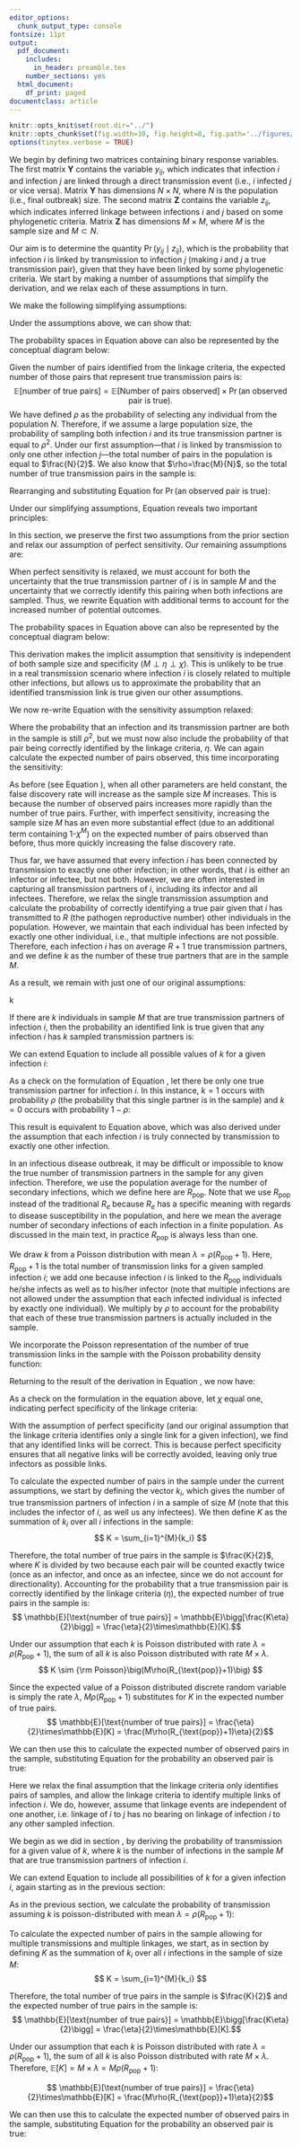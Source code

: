 ```yaml
---
editor_options:
  chunk_output_type: console
fontsize: 11pt
output:
  pdf_document:
    includes:
      in_header: preamble.tex
    number_sections: yes
  html_document:
    df_print: paged
documentclass: article
---
```


```r
knitr::opts_knit$set(root.dir="../")
knitr::opts_chunk$set(fig.width=10, fig.height=8, fig.path='../figures/fig_data', warning=FALSE, message=FALSE,cache=FALSE)
options(tinytex.verbose = TRUE)
```

\pagestyle{fancy}
\fancyhead{}
\renewcommand{\headrulewidth}{0pt}
\fancyfoot{}
\fancyfoot[R]{\thepage}

\begin{Large}
\textbf{Text S1}\vspace{4px}
\newline
Deriving probability of transmission given linkage
\vspace{10px}
\end{Large}

We begin by defining two matrices containing binary response variables. The first matrix $\mathbf Y$ contains the variable $y_{ij}$, which indicates that infection $i$ and infection $j$ are linked through a direct transmission event (i.e., $i$ infected $j$ or vice versa). Matrix $\mathbf{Y}$ has dimensions $N \times N$, where $N$ is the population (i.e., final outbreak) size. The second matrix $\mathbf{Z}$ contains the variable $z_{ij}$, which indicates inferred linkage between infections $i$ and $j$ based on some phylogenetic criteria. Matrix $\mathbf{Z}$ has dimensions $M \times M$, where $M$ is the sample size and $M \subset N$.

Our aim is to determine the quantity $\Pr (y_{ij} \mid z_{ij})$, which is the probability that infection $i$ is linked by transmission to infection $j$ (making $i$ and $j$ a true transmission pair), given that they have been linked by some phylogenetic criteria. We start by making a number of assumptions that simplify the derivation, and we relax each of these assumptions in turn.

\appendix

<!-- APPENDIX A: SINGLE LINK and SINGLE TRUE TRANSMISSION -->

\section{Single link, single true transmission, and perfect sensitivity}
\label{section:simple}

\subsection{Assumptions}

We make the following simplifying assumptions:
\begin{itemize}
    \item[1.] Each infection $i$ is linked by transmission to only one other infection $j$ in the population (N).
    \item[2.] Each infection $i$ is linked by the linkage criteria to only one other infection $j$ in the sampled population (M).
    \item[3.] The sensitivity of the linkage criteria is equal to 1 when both the infector and infectee have been sampled. If infection $i$ is truly linked by transmission to infection $j$ and both infections are found in sample $M$, then $y_{ij} = 1$ by definition. Under this assumption of perfect sensitivity, $z_{ij} = 1$ as well.
\end{itemize}

\subsection{Derivation of the probability of transmission given linkage}

Under the assumptions above, we can show that:

\begin{align*} \label{eq:simple_pr}
    \Pr(\y \mid \z) &= \frac{\Pr(\y, \z)}{\Pr(\z)} = \frac{\Pr(\y, \z)}{\Pr(\y, \z) + \Pr(\neg\y, \z)}\\[10pt]
    \intertext{However, we must also account for the uncertainty of sampling the true transmission partner of $i$ (the infection directly linked to $i$ by transmission, i.e., either its infector or infectee). We define define $S_i$ as the probability that the true transmission partner of $i$ has been sampled from the population $N$ and apply the law of total probability accordingly:}
    &= \frac{
    \cancelto{1}{\Pr(\y, \z\mid S_i)}\Pr(S_i) + \cancelto{0}{\Pr(\y, \z\mid \neg S_i)}\Pr(\neg S_i)
    }{
    \begin{bmatrix}
    \cancelto{1}{\Pr(\y, \z\mid S_i)}\Pr(S_i) + \cancelto{0}{\Pr(\y, \z\mid \neg S_i)}\Pr(\neg S_i) \  + \\
    \cancelto{0}{\Pr(\neg\y, \z\mid S_i)}\Pr(S_i) + \Pr(\neg\y, \z\mid \neg S_i)\Pr(\neg S_i)
    \end{bmatrix}
    }\\[10pt]
    &= \frac{\Pr(S_i)}{\Pr(S_i) + \Pr(\neg\y, \z\mid \neg S_i)\Pr(\neg S_i)}\\[10pt]
    \intertext{We know that $\Pr(S_i)$ is equal to the sampling fraction \big($\frac{M}{N}$\big),
    which we define as $\rho$:}
    &= \frac{\rho}{\rho + \Pr(\neg\y, \z\mid \neg S_i)(1-\rho)}\\[10pt]
    \intertext{The term $\Pr(\neg\y, \z\mid \neg S_i)$ is the probability that $i$ is linked to $j$ 
    when infection $i$ is not the true transmission partner of $j$, given that the true partner of $i$ is not in the sample $M$. Given our assumption that each infection is linked to exactly one other infection by the phylogenetic criteria, the probability of this (incorrect) link between infections $i$ and $j$ is equal the probability that the remaining $M-1$ other possible (incorrect) links do not occur, which can be written as $(1-\chi^{M-1})$, where $\chi$ is the specificity of the linkage criteria:}
    &= \frac{\rho}{\rho + (1-\chi^{M-1})(1-\rho)}\\[10pt]
    \intertext{\textbf{Therefore, the probability of transmission given linkage assuming perfect sensitivity, 
    single transmission, and single linkage is:}}
    \Pr(\y \mid \z) &= \frac{\rho}{\rho + (1-\chi^{M-1})(1-\rho)}
    \stepcounter{equation}\tag{\theequation}\\[10pt]
\end{align*}

The probability spaces in Equation \ref{eq:simple_pr} above can also be represented by the conceptual diagram below:

\begin{center}
\includegraphics[width=\textwidth]{../figures/TextS1_Fig1.png}
\end{center}

\subsection{Calculating the expected number of pairs in the sample}
Given the number of pairs identified from the linkage criteria, the expected number of those pairs that represent true transmission pairs is:
$$
\mathbb{E}[\text{number of true pairs}] = 
\mathbb{E}[\text{Number of pairs observed}] \times \Pr(\text{an observed pair is true}).
$$
We have defined $\rho$ as the probability of selecting any individual from the population $N$. Therefore, if we assume a large population size, the probability of sampling both infection $i$ and its true transmission partner is equal to $\rho^2$. Under our first assumption---that $i$ is linked by transmission to only one other infection $j$---the total number of pairs in the population is equal to $\frac{N}{2}$. We also know that $\rho=\frac{M}{N}$, so the total number of true transmission pairs in the sample is:

\begin{equation}
    \mathbb{E}[\text{number of true pairs}] = \rho ^2 \times \frac{N}{2} = \rho ^2 \times \frac{1}{2}\frac{M}{\rho} = \frac{M}{2}\rho
    \label{eq:simple_truepairs}
\end{equation}

Rearranging and substituting Equation \ref{eq:simple_pr} for $\Pr(\text{an observed pair is true})$:

\begin{align*}\label{eq:simple_obspairs}
    \mathbb{E}[\text{number of pairs observed}] 
    &= \frac{\mathbb{E}[\text{number of true pairs}]}{\Pr(\text{an observed pair is true})}\\[10pt]
    &= \frac{\frac{M}{2} \rho}{\rho/\big[\rho + (1-\chi^{M-1})(1-\rho)\big]}\\[10pt]
    &= \frac{M}{2} \big[\rho + (1-\chi^{M-1})(1-\rho)\big]
    \intertext{\textbf{Therefore, the expected number of pairs observed assuming perfect sensitivity, 
    single linkage, and single transmission is:}}
    \mathbb{E}[\text{number of pairs observed}] 
    &= \frac{M}{2} \big[\rho + (1-\chi^{M-1})(1-\rho)\big]
    \stepcounter{equation}\tag{\theequation}\\
\end{align*}

Under our simplifying assumptions, Equation \ref{eq:simple_obspairs} reveals two important principles:

\begin{itemize}
\item[1.] The quantity $\mathbb{E}[\text{number of pairs observed}]$ increases more rapidly than $\mathbb{E}[\text{number of true pairs}]$ as $M$ increases. Therefore, the false discovery rate increases as $M$ increases, all else being equal.
\item[2.] Both $\mathbb{E}[\text{number of pairs observed}]$ and $\Pr (y_{ij} \mid z_{ij})$ are highly dependent on the value of $\chi$, the specificity of the linkage criteria.
\end{itemize}

\newpage

<!-- APPENDIX B: RELAXING PERFECT SENSITIVITY -->

\section{Single link and single true transmission}

\subsection{Assumptions}

In this section, we preserve the first two assumptions from the prior section and relax our assumption of perfect sensitivity. Our remaining assumptions are:

\begin{itemize}
    \item[1.] Each infection $i$ is linked by transmission to only one other infection $j$ in the population (N).
    \item[2.] Each infection $i$ is linked by the linkage criteria to only one other infection $j$ in the sampled population (M).
\end{itemize}

\subsection{Derivation of the probability of transmission given linkage}

When perfect sensitivity is relaxed, we must account for both the uncertainty that the true transmission partner of $i$ is in sample $M$ and the uncertainty that we correctly identify this pairing when both infections are sampled. Thus, we rewrite Equation \ref{eq:simple_pr} with additional terms to account for the increased number of potential outcomes.

\begin{align*} \label{eq:singletrans_singlelink_pr}
    \Pr(\y \mid \z) &= \frac{\Pr(\y, \z)}{\Pr(\z)} = \frac{\Pr(\y, \z)}{\Pr(\y, \z) + \Pr(\neg\y, \z)}\\[10pt]
    &= \frac{
    \Pr(\y, \z\mid S_i)\Pr(S_i) + \cancelto{0}{\Pr(\y, \z\mid \neg S_i)}\Pr(\neg S_i)
    }{
    \begin{bmatrix}
    \Pr(\y, \z\mid S_i)\Pr(S_i) + \cancelto{0}{\Pr(\y, \z\mid \neg S_i)}\Pr(\neg S_i) \  + \\
    \Pr(\neg\y, \z\mid S_i)\Pr(S_i) + \Pr(\neg\y, \z\mid \neg S_i)\Pr(\neg S_i)
    \end{bmatrix}
    }\\[10pt]
    &= \frac{
    \Pr(\y, \z\mid S_i)\Pr(S_i)
    }{
    \Pr(\y, \z\mid S_i)\Pr(S_i) + \Pr(\neg\y, \z\mid S_i)\Pr(S_i) + \Pr(\neg\y, \z\mid \neg S_i)\Pr(\neg S_i)
    }\\[10pt]
    \intertext{The specificity of the linkage criteria (defined here as $\eta$) is the probability 
    that a link is correctly identified between infection $i$ and its true transmission partner when both are
    in the sample, or $\Pr(\y, \z\mid S_i)$. Substituting this and the previously-defined $\Pr(S_i)=\rho$, we 
    get:}
    &= \frac{
    \eta\rho
    }{
    \eta\rho + \Pr(\neg\y, \z\mid S_i)\rho + \Pr(\neg\y, \z\mid \neg S_i)(1-\rho).
    }\\[10pt]
    \intertext{We know that $\Pr(\neg\y, \z\mid S_i)$ is the probability that the true partner of infection $i$ is in the sample $M$, but that $i$ is incorrectly linked to $j$, an infection that is not its true transmission partner. This is expressed as the probability of $i$ not being linked to its true (sampled) transmission partner ($1-\eta$) or any of the $M-2$ other sampled infections ($1-\chi^{M-2}$). In this derivation, we again assume that each infection is linked to exactly one other, so avoiding linkage with all other sampled infections implies that $i$ is linked to the remaining infection $j$ (in this case, not its true transmission partner). If the true partner of $i$ is not in the sample \big($\Pr(\neg\y, \z\mid \neg S_i)$\big), the probability of linking $i$ to one other sampled infection that is not its true partner is simply $1-\chi^{M-1}$, as previously defined.}
    \intertext{\textbf{Therefore, the probability of transmission given linkage 
    assuming single transmission and single linkage is:}}
    \Pr(\y \mid \z) &= \frac{
    \eta\rho
    }{
    \eta\rho + (1-\chi^{M-2})(1-\eta)\rho + (1-\chi^{M-1})(1-\rho)
    }
    \stepcounter{equation}\tag{\theequation}\\[10pt]
\end{align*}
The probability spaces in Equation \ref{eq:singletrans_singlelink_pr} above can also be represented by the conceptual diagram below:

\begin{center}
\includegraphics[width=\textwidth]{../figures/TextS1_Fig2.png}
\end{center}

This derivation makes the implicit assumption that sensitivity is independent of both sample size and specificity ($M \perp \eta \perp \chi$). This is unlikely to be true in a real transmission scenario where infection $i$ is closely related to multiple other infections, but allows us to approximate the probability that an identified transmission link is true given our other assumptions.

\subsection{Calculating the expected number of pairs in the sample}
We now re-write Equation \ref{eq:simple_truepairs} with the sensitivity assumption relaxed:

\begin{equation}
    \mathbb{E}[\text{number of true pairs}] = \eta\rho ^2 \times \frac{N}{2} 
    = \eta\rho ^2 \times \frac{1}{2}\frac{M}{\rho} = \frac{M}{2}\eta\rho
\end{equation}

Where the probability that an infection and its transmission partner are both in the sample is still $\rho^2$, but we must now also include the probability of that pair being correctly identified by the linkage criteria, $\eta$. We can again calculate the expected number of pairs observed, this time incorporating the sensitivity:

\begin{align*}\label{eq:singletrans_singlelink_obspairs}
    \mathbb{E}[\text{number of pairs observed}] 
    &= \frac{\mathbb{E}[\text{number of true pairs}]}{\Pr(\text{an observed pair is true})}\\[10pt]
    &= \frac{\frac{M}{2} \eta\rho}{\eta\rho/\big[\eta\rho +
    \rho(1-\eta)(1-\chi^{M-2}) + (1-\rho)(1-\chi ^{M-1})\big]}\\[10pt]
    &= \frac{M}{2} \big[\eta\rho + \rho(1-\eta)(1-\chi^{M-2}) + (1-\rho)(1-\chi ^{M-1})\big]\\[15pt]
    \intertext{\textbf{Therefore, the expected number of pairs observed, 
    assuming single linkage and single transmission is:}}
    \mathbb{E}[\text{number of pairs observed}] 
    &= \frac{M}{2} \big[\eta\rho + \rho(1-\eta)(1-\chi^{M-2}) + (1-\rho)(1-\chi ^{M-1})\big]
    \stepcounter{equation}\tag{\theequation}
\end{align*}

As before (see Equation \ref{eq:simple_obspairs}), when all other parameters are held constant, the false discovery rate will increase as the sample size $M$ increases. This is because the number of observed pairs increases more rapidly than the number of true pairs. Further, with imperfect sensitivity, increasing the sample size $M$ has an even more substantial effect (due to an additional term containing 1-$\chi^M$) on the expected number of pairs observed than before, thus more quickly increasing the false discovery rate.

\newpage

<!-- APPENDIX C: RELAXING SINGLE TRANSMISSION -->

\section{Single link and multiple true transmissions}

\subsection{Assumptions}

Thus far, we have assumed that every infection $i$ has been connected by transmission to exactly one other infection; in other words, that $i$ is either an infector or infectee, but not both. However, we are often interested in capturing all transmission partners of $i$, including its infector and all infectees. Therefore, we relax the single transmission assumption and calculate the probability of correctly identifying a true pair given that $i$ has transmitted to $R$ (the pathogen reproductive number) other individuals in the population. However, we maintain that each individual has been infected by exactly one other individual, i.e., that multiple infections are not possible. Therefore, each infection $i$ has on average $R+1$ true transmission partners, and we define $k$ as the number of these true partners that are in the sample $M$.

As a result, we remain with just one of our original assumptions:

\begin{itemize}
    \item[1.] Each infection $i$ is linked by the linkage criteria to only one other infection $j$ 
    in the sampled population (M).
\end{itemize}

\subsection{Derivation of the probability of transmission given linkage}
\label{subsec:singlelink}

\textit{Derivation for a given value of} k

If there are $k$ individuals in sample $M$ that are true transmission partners of infection $i$, then the probability an identified link is true given that any infection $i$ has $k$ sampled transmission partners is:

\begin{align*} \label{eq:singlelink_pr_k}
    \Pr(\y \mid \z, k) &= \frac{\Pr(\y, \z, k)}{\Pr(\z, k)}\\[10pt]
    &= \frac{\Pr(\y, \z, k)}{\Pr(\y, \z, k) + \Pr(\neg\y, \z, k)}\\[10pt]
    &= \frac{\Pr(\y, \z \mid k)\Pr(k)}{\Pr(\y, \z \mid k)\Pr(k) + \Pr(\neg\y, \z \mid k)\Pr(k)}\\[10pt]
    &= \frac{\Pr(\y, \z \mid k)}{\Pr(\y, \z \mid k) + \Pr(\neg\y, \z \mid k)}\\[10pt]
    \intertext{We can show that the probability that infection $i$ is not linked (by the linkage citeria) to 
    any of its $k$ true partners is $(1-\eta)^k$, so the probability that infection $i$ is linked to at least
    one of its $k$ true partners in the sample is $1-(1-\eta)^k$. Because we still assume that the linkage
    criteria will identify exactly one link for each infection $i$, this is equivalent to the 
    probability $\Pr(\y, \z \mid k)$:}
    &= \frac{[1-(1-\eta)^k]}{[1-(1-\eta)^k]+\Pr(\neg\y, \z \mid k)}\\[10pt]
    \intertext{Similarly, the probability that infection $i$ is incorrectly linked to another infection
    is the probability it is not linked to any of its true partners ($(1-\eta)^k$) times the
    probability of not linking to any of the other sampled infections ($1-\chi^{M-1-k}$).}
    \intertext{\textbf{Therefore, the probability of transmission given linkage, assuming $k$ sampled partners 
    and single linkage is:}}
    \Pr(\y \mid \z,k) &= \frac{[1-(1-\eta)^k]}{[1-(1-\eta)^k]+(1-\eta)^k(1-\chi^{M-1-k})}
    \stepcounter{equation}\tag{\theequation}\\[10pt]
\end{align*}

\textit{Derivation for all possible values of $k$}

We can extend Equation \ref{eq:singlelink_pr_k} to include all possible values of $k$ for a given infection $i$:

\begin{equation} 
    \begin{aligned}\label{eq:singlelink_pr_sum}
    \Pr(y_{ij} \mid z_{ij}) &= \sum_{k=0}^{\infty} \Pr(y_{ij} \mid z_{ij}, k)\Pr(k \mid z_{ij})\\[10pt]
    &= \sum_{k=0}^{\infty} \Pr(y_{ij} \mid z_{ij},k)\frac{\Pr(z_{ij} \mid k)\Pr(k)}{\Pr(z_{ij})}\\[10pt]
    &= \frac{1}{\Pr(z_{ij})}\sum_{k=0}^{\infty} \Pr(y_{ij} \mid z_{ij},k)\Pr(z_{ij} \mid k)\Pr(k)\\[10pt]
    &= \frac{1}{\Pr(z_{ij})}\sum_{k=0}^{\infty} \Pr(y_{ij}, z_{ij} \mid k)\Pr(k)\\[10pt]
    &= \frac{1}{\sum_{k=0}^{\infty}\Pr(z_{ij} \mid k)\Pr(k)}\sum_{k=0}^{\infty} 
    \Pr(y_{ij}, z_{ij} \mid k)\Pr(k)\\[10pt]
    &= \frac{1}{\sum_{k=0}^{\infty}[\Pr(y_{ij}, z_{ij} \mid k) + 
    \Pr(\neg y_{ij}, z_{ij} \mid k)]\Pr(k)}\sum_{k=0}^{\infty} \Pr(y_{ij}, z_{ij} \mid k)\Pr(k)\\[10pt]
    &= \frac{\sum_{k=0}^{\infty} \Pr(k)\Pr(y_{ij}, z_{ij} \mid k)}
    {\sum_{k=0}^{\infty}\Pr(k)[\Pr(y_{ij}, z_{ij} \mid k) + \Pr(\neg y_{ij}, z_{ij} \mid k)]}\\[10pt]
    &= \frac{\sum_{k=0}^{\infty} \Pr(k)(1-(1-\eta)^k)}{\sum_{k=0}^{\infty}\Pr(k)[(1-(1-\eta)^k) +
    (1-\eta)^k(1-\chi^{M-1-k})]}\\
    \end{aligned}
\end{equation}

As a check on the formulation of Equation \ref{eq:singlelink_pr_sum}, let there be only one true transmission partner for infection $i$. In this instance, $k=1$ occurs with probability $\rho$ (the probability that this single partner is in the sample) and $k=0$ occurs with probability $1-\rho$:

\begin{equation}
    \begin{aligned}
    \Pr(y_{ij} \mid z_{ij}) &=
    \frac{
    \sum_{k=0}^{1} \Pr(k)(1-(1-\eta)^k)
    }{
    \sum_{k=0}^{1}\Pr(k)[(1-(1-\eta)^k) + (1-\eta)^k(1-\chi^{M-1-k})]
    }\\[10pt]
    &= \frac{
    [(1-\rho)\cancelto{0}{(1-(1-\eta)^0)}+\rho(1-(1-\eta)^1]
    }{
    \begin{bmatrix}
    (1-\rho)[\cancelto{0}{(1-(1-\eta)^0)} + \cancelto{1}{(1-\eta)^0}(1-\chi^{M-1-0})] \ + \\
    \rho[(1-(1-\eta)^1) + (1-\eta)^1(1-\chi^{M-1-1})]
    \end{bmatrix}
    }\\[10pt]
    &= \frac{\eta\rho}{
    (1-\rho)(1-\chi^{M-1}) +
    \eta\rho + \rho(1-\eta)(1-\chi^{M-2})
    }\\
    \end{aligned}
\end{equation}

This result is equivalent to Equation \ref{eq:singletrans_singlelink_pr} above, which was also derived under the assumption that each infection $i$ is truly connected by transmission to exactly one other infection.

\textbf{Therefore, we can conclude that the probability of transmission given linkage, 
assuming single linkage and for all possible values of $k$ transmission links in the sample, is:}

\begin{equation}
 \Pr(y_{ij} \mid z_{ij}) = \frac{\sum_{k=0}^{\infty} \Pr(k)(1-(1-\eta)^k)}
 {\sum_{k=0}^{\infty}\Pr(k)[(1-(1-\eta)^k) + (1-\eta)^k(1-\chi^{M-1-k})]}
\end{equation}

\textit{Derivation if $k$ is poisson-distributed}

In an infectious disease outbreak, it may be difficult or impossible to know the true number of transmission partners in the sample for any given infection. Therefore, we use the population average for the number of secondary infections, which we define here are $R_{\text{pop}}$. Note that we use $R_{\text{pop}}$ instead of the traditional $R_e$ because $R_e$ has a specific meaning with regards to disease susceptibility in the population, and here we mean the average number of secondary infections of each infection in a finite population. As discussed in the main text, in practice $R_{\text{pop}}$ is always less than one.

We draw $k$ from a Poisson distribution with mean $\lambda = \rho(R_{\text{pop}} + 1)$. Here, $R_{\text{pop}}+1$ is the total number of transmission links for a given sampled infection $i$; we add one because infection $i$ is linked to the $R_{\text{pop}}$ individuals he/she infects as well as to his/her infector (note that multiple infections are not allowed under the assumption that each infected individual is infected by exactly one individual). We multiply by $\rho$ to account for the probability that each of these true transmission partners is actually included in the sample.

We incorporate the Poisson representation of the number of true transmission links in the sample with the Poisson probability density function:

\begin{equation}
\Pr(k \mid \lambda) = \lambda^k e^{-\lambda} \frac{1}{k!}.
\end{equation}

Returning to the result of the derivation in Equation \ref{eq:singlelink_pr_sum}, we now have:
\begin{align*}
    &\Pr(y_{ij} \mid z_{ij}) =\\[10pt]
    &= 
    \frac{\sum_{k=0}^{\infty} \Pr(k \mid \lambda)(1-(1-\eta)^k)
    }{
    \sum_{k=0}^{\infty}\Pr(k \mid \lambda)[(1-(1-\eta)^k) + (1-\eta)^k(1-\chi^{M-1-k})]
    }\\[10pt]
    &=
    \frac{
    \sum_{k=0}^{\infty} \lambda^k e^{-\lambda} \frac{1}{k!} (1-(1-\eta)^k)
    }{
    \sum_{k=0}^{\infty} \lambda^k e^{-\lambda} \frac{1}{k!}[(1-(1-\eta)^k) + (1-\eta)^k(1-\chi^{M-1-k})]
    }\\[10pt]
    &=
    \frac{
    \sum_{k=0}^{\infty} \Big[ \lambda^k e^{-\lambda} \frac{1}{k!} \Big] - 
    \sum_{k=0}^{\infty} \Big[\lambda^k e^{-\lambda} \frac{1}{k!} (1-\eta)^k \Big]
    }{
    \sum_{k=0}^{\infty} \Big[ \lambda^k e^{-\lambda} \frac{1}{k!} \Big] - 
    \sum_{k=0}^{\infty} \Big[\lambda^k e^{-\lambda} \frac{1}{k!} (1-\eta)^k \Big] + 
    \sum_{k=0}^{\infty} \Big[\lambda^k e^{-\lambda} \frac{1}{k!} (1-\eta)^k (1-\chi^{M-1-k}) \Big]
    }\\
    \intertext{we know that $\Big[ \lambda^k e^{-\lambda} \frac{1}{k!} \Big]$ is the 
    probability density function of a Poisson distribution with mean $\lambda$, 
    therefore the sum of this expression over all values of $k$ is, by definition, equal to one.}
    &=
    \frac{
    1 - \sum_{k=0}^{\infty} \Big[\lambda^k e^{-\lambda} \frac{1}{k!} (1-\eta)^k \Big]
    }{
    1 - \sum_{k=0}^{\infty} \Big[\lambda^k e^{-\lambda} \frac{1}{k!} (1-\eta)^k \Big] + 
    \sum_{k=0}^{\infty} \Big[\lambda^k e^{-\lambda} \frac{1}{k!} (1-\eta)^k (1-\chi^{M-1-k}) \Big]
    }\\[10pt]
    &=
    \frac{
    1 - \sum_{k=0}^{\infty} \Big[\lambda^k e^{-\lambda} \frac{1}{k!} (1-\eta)^k \Big]
    }{
    1 - \sum_{k=0}^{\infty} \Big[\lambda^k e^{-\lambda} \frac{1}{k!} (1-\eta)^k \Big] + 
    \sum_{k=0}^{\infty} \Big[\lambda^k e^{-\lambda} \frac{1}{k!} (1-\eta)^k \Big] - 
    \sum_{k=0}^{\infty} \Big[\lambda^k e^{-\lambda} \frac{1}{k!} (1-\eta)^k (\chi^{M-1-k}) \Big]
    }\\[10pt]
    &=
    \frac{
    1 - \sum_{k=0}^{\infty} \Big[\lambda^k e^{-\lambda} \frac{1}{k!} (1-\eta)^k \Big]
    }{
    1 - \sum_{k=0}^{\infty} \Big[\lambda^k e^{-\lambda} \frac{1}{k!} (1-\eta)^k (\chi^{M-1-k}) \Big]
    }\\[10pt]
    \intertext{we now move terms not dependent on $k$ out of the summation:}
    &=
    \frac{
    1 - e^{-\lambda} \sum_{k=0}^{\infty} \Big[\lambda^k \frac{1}{k!} (1-\eta)^k \Big]
    }{
    1 - e^{-\lambda}\chi^{M-1}\sum_{k=0}^{\infty} \Big[\lambda^k \frac{1}{k!} (1-\eta)^k \chi^{-k} \Big]
    }\\[10pt]
    \intertext{and combine terms raised to exponent $k$:}
    &=
    \frac{
    1 - e^{-\lambda}\sum_{k=0}^{\infty} \Big[(\lambda(1-\eta))^k  \frac{1}{k!} \Big]
    }{
    1 - e^{-\lambda}\chi^{M-1}\sum_{k=0}^{\infty} \Big[\Big(\frac{\lambda (1-\eta)}{\chi}\Big)^k \frac{1}{k!} \Big]
    }\\[10pt]
    \intertext{We now multiply the summation in the numerator by one, using terms such that
    we arrive at a new specification of the Poisson probability density function,
    this time with the rate parameter redefined as $\lambda(1-\eta)$:}
    &=
    \frac{
    1 - e^{-\lambda}\sum_{k=0}^{\infty} \Big[(\lambda(1-\eta))^k \frac{1}{k!} 
    \Big(\frac{e^{-\lambda(1-\eta)}}{e^{-\lambda(1-\eta)}}\Big) \Big]
    }{
    1 - e^{-\lambda}\chi^{M-1}\sum_{k=0}^{\infty} \Big[\Big(\frac{\lambda (1-\eta)}{\chi}\Big)^k \frac{1}{k!} \Big]
    }\\[10pt]
    &=
    \frac{
    1 - \frac{e^{-\lambda}}{e^{-\lambda(1-\eta)}}\sum_{k=0}^{\infty} 
    \Big[(\lambda(1-\eta))^k \Big(e^{-\lambda(1-\eta)}\Big) \frac{1}{k!} \Big]
    }{
    1 - e^{-\lambda}\chi^{M-1}\sum_{k=0}^{\infty} \Big[\Big(\frac{\lambda (1-\eta)}{\chi}\Big)^k \frac{1}{k!} \Big]
    }\\[10pt]
    \intertext{We now repeat this process in the denominator, but with a rate parameter of $\lambda(1-\eta)/\chi$:}
    &=
    \frac{
    1 - \frac{e^{-\lambda}}{e^{-\lambda(1-\eta)}}\sum_{k=0}^{\infty} \Big[(\lambda(1-\eta))^k
    \Big(e^{-\lambda(1-\eta)}\Big) \frac{1}{k!} \Big]
    }{
    1 - e^{-\lambda}\chi^{M-1}\sum_{k=0}^{\infty} \Big[\Big(\frac{\lambda (1-\eta)}{\chi}\Big)^k \frac{1}{k!}
    \Big(\frac{e^{-\lambda(1-\eta)/\chi}}{e^{-\lambda(1-\eta)/\chi}}\Big) \Big]
    }\\[10pt]
    &=
    \frac{
    1 - \frac{e^{-\lambda}}{e^{-\lambda(1-\eta)}}\sum_{k=0}^{\infty} \Big[(\lambda(1-\eta))^k
    \Big(e^{-\lambda(1-\eta)}\Big) \frac{1}{k!} \Big]
    }{
    1 - \frac{e^{-\lambda}\chi^{M-1}}{e^{-\lambda(1-\eta)/\chi}} \sum_{k=0}^{\infty} 
    \Big[\Big(\frac{\lambda (1-\eta)}{\chi}\Big)^k \Big(e^{-\lambda(1-\eta)/\chi} \Big) \frac{1}{k!} \Big]
    }\\[10pt]
    &=
    \frac{
    1 - \frac{e^{-\lambda}}{e^{-\lambda(1-\eta)}}
    }{
    1 - \frac{e^{-\lambda}\chi^{M-1}}{e^{-\lambda(1-\eta)/\chi}}
    }\\[10pt]
    &=
    \frac{
    1 - e^{-\lambda+\lambda-\lambda\eta}
    }{
    1 - (\chi^{M-1}) e^{-\lambda+\frac{\lambda}{\chi}-\frac{\lambda\eta}{\chi}}
    }\\[10pt]
    &=
    \frac{
    1 - e^{-\lambda\eta}
    }{
    1 - (\chi^{M-1}) e^{\lambda(\frac{1-\eta}{\chi}-1)}
    }\\[10pt]
    \intertext{Finally, we rewrite $\lambda$ in terms of the sampling fraction ($\rho$) 
    and $R_{\text{pop}}$ as defined above, where $\lambda = \rho(R_{\text{pop}}+1)$:}
    &=
    \frac{
    1 - e^{-\rho(R_{\text{pop}}+1)\eta}
    }{
    1 - (\chi^{M-1}) e^{\rho(R_{\text{pop}}+1)(\frac{1-\eta}{\chi}-1)}
    }\\[10pt]%\stepcounter{equation}\tag{\theequation}\label{eq:pois_k}
\end{align*}

As a check on the formulation in the equation above, let $\chi$ equal one, indicating perfect specificity of the linkage criteria:

\begin{equation}
    \Pr(y_{ij} \mid z_{ij})
    = \frac{
    1 - e^{-\rho(R_{\text{pop}}+1)\eta}
    }{
    1 - (\chi^{M-1}) e^{\rho(R_{\text{pop}}+1)(\frac{1-\eta}{1}-1)}
    }
    = \frac{
    1 - e^{-\rho(R_{\text{pop}}+1)\eta}
    }{
    1 - e^{-\rho(R_{\text{pop}}+1)\eta}
    }
    = 1
\end{equation}

With the assumption of perfect specificity (and our original assumption that the linkage criteria identifies only a single link for a given infection), we find that any identified links will be correct. This is because perfect specificity ensures that all negative links will be correctly avoided, leaving only true infectors as possible links.

\textbf{Therefore, we can conclude that the probability of transmission given linkage, 
assuming single linkage and assuming $k$ is poisson-distributed, is:}

\begin{equation}\label{eq:singlelink_pois_k}
 \Pr(y_{ij} \mid z_{ij}) = \frac{
    1 - e^{-\rho(R_{\text{pop}}+1)\eta}
    }{
    1 - (\chi^{M-1}) e^{\rho(R_{\text{pop}}+1)(\frac{1-\eta}{\chi}-1)}
    }
\end{equation}

\subsection{Calculating the expected number of pairs in the sample}
\label{subsec:singlelink_pairs}

To calculate the expected number of pairs in the sample under the current assumptions, we start by defining the vector $k_i$, which gives the number of true transmission partners of infection $i$ in a sample of size $M$ (note that this includes the infector of $i$, as well us any infectees). We then define $K$ as the summation of $k_i$ over all $i$ infections in the sample:
$$ K = \sum_{i=1}^{M}{k_i} $$

Therefore, the total number of true pairs in the sample is $\frac{K}{2}$, where $K$ is divided by two because each pair will be counted exactly twice (once as an infector, and once as an infectee, since we do not account for directionality). Accounting for the probability that a true transmission pair is correctly identified by the linkage criteria ($\eta$), the expected number of true pairs in the sample is:
$$ \mathbb{E}[\text{number of true pairs}] = \mathbb{E}\bigg[\frac{K\eta}{2}\bigg] = \frac{\eta}{2}\times\mathbb{E}[K].$$

Under our assumption that each $k$ is Poisson distributed with rate $\lambda = \rho(R_{\text{pop}}+1)$, the sum of all $k$ is also Poisson distributed with rate $M\times\lambda$.
$$ K \sim {\rm Poisson}\big(M\rho(R_{\text{pop}}+1)\big) $$

Since the expected value of a Poisson distributed discrete random variable is simply the rate $\lambda$, $M\rho(R_{\text{pop}}+1)$ substitutes for $K$ in the expected number of true pairs.
$$ \mathbb{E}[\text{number of true pairs}] = \frac{\eta}{2}\times\mathbb{E}[K] = \frac{M\rho(R_{\text{pop}}+1)\eta}{2}$$

We can then use this to calculate the expected number of observed pairs in the sample, substituting Equation \ref{eq:singlelink_pois_k} for the probability an observed pair is true:

\begin{align*}
    \mathbb{E}[\text{number of pairs observed}] &= \frac{\mathbb{E}[\text{number of true
    pairs}]}{\Pr(\text{an observed pair is true})}\\[10pt]
    &= \frac{
    \big[ \frac{M\rho(R_{\text{pop}}+1)\eta}{2} \big]
    }{
    \bigg[ \frac{
    1 - e^{-\rho(R_{\text{pop}}+1)\eta}
    }{
    1 - (\chi^{M-1}) e^{\rho(R_{\text{pop}}+1)(\frac{1-\eta}{\chi}-1)}
    } \bigg]
    }\\[10pt]
    &= \frac{
    \big(M\rho (R_{\text{pop}}+1)\eta\big)\big(1-(\chi^{M-1})e^{\rho(R_{\text{pop}}+1)(\frac{1-\eta}{\chi}-1})\big)
    }{
    2\big(1-e^{-\rho(R_{\text{pop}}+1)\eta}\big)
    }\\[10pt]
    \intertext{\textbf{Therefore, the expected number of pairs observed, assuming that the 
    number of transmission links of any infection $i$ is Poisson-distributed and single linkage, is:}}
    \mathbb{E}[\text{number of pairs observed}] &= \frac{M}{2}\Big[\frac{
    \eta\rho (R_{\text{pop}}+1)\big(1-(\chi^{M-1})e^{\rho(R_{\text{pop}}+1)(\frac{1-\eta}{\chi}-1})\big)
    }{
    1-e^{-\rho(R_{\text{pop}}+1)\eta}
    }\Big]
    \stepcounter{equation}\tag{\theequation}
\end{align*}

\newpage

<!-- APPENDIX D: RELAXING SINGLE LINKAGE -->

\section{Multiple links and multiple true transmissions}

\subsection{Assumptions}

Here we relax the final assumption that the linkage criteria only identifies pairs of samples, and allow the linkage criteria to identify multiple links of infection $i$. We do, however, assume that linkage events are independent of one another, i.e. linkage of $i$ to $j$ has no bearing on linkage of infection $i$ to any other sampled infection.

\subsection{Derivation of the probability of transmission given linkage}

\textit{Derivation for a given value of $k$}

We begin as we did in section \ref{subsec:singlelink}, by deriving the probability of transmission for a given value of $k$, where $k$ is the number of infections in the sample $M$ that are true transmission partners of infection $i$.

\begin{align*} \label{eq:final_pr_k}
    \Pr(\y \mid \z, k) &= \frac{\Pr(\y, \z, k)}{\Pr(\z, k)}\\[10pt]
    &= \frac{\Pr(\y, \z, k)}{\Pr(\y, \z, k) + \Pr(\neg\y, \z, k)}\\[10pt]
    &= \frac{\Pr(\y, \z \mid k)\Pr(k)}{\Pr(\y, \z \mid k)\Pr(k) + \Pr(\neg\y, \z \mid k)\Pr(k)}\\[10pt]
    &= \frac{\Pr(\y, \z \mid k)}{\Pr(\y, \z \mid k) + \Pr(\neg\y, \z \mid k)}\\[10pt]
    \intertext{Without the single linkage assumption, the probability $\Pr(\y, \z \mid k)$ 
    is no longer simply 1 minus the probability of not linking to any true links. 
    Therefore, we continue the derivation by applying Bayes rule and the law of total probability to each term:}
    &= \frac{\Pr(z_{ij} \mid y_{ij}, k)\Pr(y_{ij} \mid k)}{\Pr(z_{ij} \mid y_{ij}, k)
    \Pr(y_{ij} \mid k)+\Pr(z_{ij} \mid \neg y_{ij}, k)\Pr(\neg y_{ij} \mid k)}\\[10pt]
    \intertext{Given our assumption of independence, the probability that the linkage criteria 
    correctly links infections $i$ and $j$ (i.e., $\Pr(z_{ij} \mid y_{ij}, k)$) is the sensitivity 
    of the linkage criteria ($\eta$). And the probability that $j$ is a transmission partner of $i$
    is simply the number of true partners of $i$ in the sample ($k$), over the total number of other 
    infections in the sample ($M-1$):}
    &= \frac{\eta \frac{k}{M-1}}{\eta \frac{k}{M-1}+\Pr(z_{ij} \mid \neg y_{ij}, k)\Pr(\neg y_{ij} \mid k)}\\[10pt]
    \intertext{Similarly, the probability of linking $i$ and $j$ given that they are not 
    a true transmission pair ($\Pr(z_{ij}\mid\neg y_{ij},k)$) is simply the false positive rate, or ($1-\chi$).
    And the probability that $j$ is not a transmission partner of $i$ is the number of 
    infections not connected to $i$ ($M-k-1)$ over the number of other infections in the sample ($M-1)$:}
    &= \frac{\eta \frac{k}{M-1}}{\eta \frac{k}{M-1}+(1-\chi) \frac{M-k-1}{M-1}}\\[10pt]
    &= \frac{\eta k}{\eta k + (1-\chi)(M-k-1)}\\[15pt]
    \intertext{\textbf{Therefore, the probability of transmission given linkage for a given value of k is:}}
    \Pr(\y \mid \z) &= 
    \frac{\eta k}{\eta k + (1-\chi)(M-k-1)}
    \stepcounter{equation}\tag{\theequation}\\[10pt]
\end{align*}

\textit{Derivation for all possible values of $k$}

We can extend Equation \ref{eq:final_pr_k} to include all possibilities of $k$ for a given infection $i$, again starting as in the previous section:

\begin{align*} \label{eq:final_pr_sum}
    \Pr(y_{ij} \mid z_{ij}) &= \sum_{k=0}^{\infty} \Pr(y_{ij} \mid z_{ij}, k)\Pr(k \mid z_{ij})\\[10pt]
    &= \sum_{k=0}^{\infty} \Pr(y_{ij} \mid z_{ij},k)\frac{\Pr(z_{ij} \mid k)\Pr(k)}{\Pr(z_{ij})}\\[10pt]
    &= \frac{1}{\Pr(z_{ij})}\sum_{k=0}^{\infty} \Pr(y_{ij} \mid z_{ij},k)\Pr(z_{ij} \mid k)\Pr(k)\\[10pt]
    &= \frac{1}{\Pr(z_{ij})}\sum_{k=0}^{\infty} \Pr(y_{ij}, z_{ij} \mid k)\Pr(k)\\[10pt]
    &= \frac{1}{\sum_{k=0}^{\infty}\Pr(z_{ij} \mid k)\Pr(k)}\sum_{k=0}^{\infty} 
    \Pr(y_{ij}, z_{ij} \mid k)\Pr(k)\\[10pt]
    &= \frac{1}{\sum_{k=0}^{\infty}[\Pr(y_{ij}, z_{ij} \mid k) + 
    \Pr(\neg y_{ij}, z_{ij} \mid k)]\Pr(k)}\sum_{k=0}^{\infty} \Pr(y_{ij}, z_{ij} \mid k)\Pr(k)\\[10pt]
    &= \frac{\sum_{k=0}^{\infty} \Pr(k)\Pr(y_{ij}, z_{ij} \mid k)}
    {\sum_{k=0}^{\infty}\Pr(k)[\Pr(y_{ij}, z_{ij} \mid k) + \Pr(\neg y_{ij}, z_{ij} \mid k)]}\\[10pt]
    &= \frac{\sum_{k=0}^{\infty} \Pr(k)\eta k}
    {\sum_{k=0}^{\infty}\Pr(k)[\eta k + (1-\chi)(M-k-1)]}\\[15pt]
    \intertext{\textbf{Therefore, the probability of transmission given linkage for all 
    possible values of $k$ transmission partners in the sample is:}}
    \Pr(y_{ij} \mid z_{ij}) &= \frac{\sum_{k=0}^{\infty} \Pr(k)\eta k}
    {\sum_{k=0}^{\infty}\Pr(k)[\eta k + (1-\chi)(M-k-1)]}
    \stepcounter{equation}\tag{\theequation}\\[10pt]
\end{align*}

\textit{Derivation if $k$ is poisson-distributed}

As in the previous section, we calculate the probability of transmission assuming $k$ is poisson-distributed with mean $\lambda = \rho (R_{\text{pop}}+1)$:

\begin{align*} \label{eq:final_pois}
    \Pr(y_{ij} \mid z_{ij}) &= \frac{\sum_{k=0}^{\infty} \Pr(k)\eta k}
    {\sum_{k=0}^{\infty}\Pr(k)[\eta k + (1-\chi)(M-k-1)]}\\[10pt]
    \intertext{We then pull all terms not containing $k$ out of the sums and 
    expand out all additions and subtractions:}
    &= \frac{\eta \sum_{k=0}^{\infty} \Pr(k) k}
    {\eta \sum_{k=0}^{\infty}\Pr(k) k +
    (1-\chi)[M\sum_{k=0}^{\infty}\Pr(k) - \sum_{k=0}^{\infty}\Pr(k)k - \sum_{k=0}^{\infty}\Pr(k)]}\\[10pt]
    \intertext{We know that the sum of a random variable times the probability of that variable 
    is equal to the expectation of that variable, i.e. $\mathbb{E}[k]=\sum \Pr(k)k$, and that the sum of the probability of a random variable is equal to one:}
    &= \frac{\eta \mathbb{E}[k]}
    {\eta \mathbb{E}[k] +
    (1-\chi)(M - \mathbb{E}[k]-1)}\\[10pt]
    \intertext{We also know that the expectation of a Poisson-distributed variable is 
    equal to the rate parameter, $\lambda$:}
    &= \frac{\eta \lambda}
    {\eta \lambda + (1-\chi)(M - \lambda - 1)}\\[10pt]
    \intertext{Finally, we rewrite $\lambda$ in terms of the sampling fraction ($\rho$) 
    and the effective reproductive number ($R_{\text{pop}}$):}
    &= \frac{\eta \rho (R_{\text{pop}}+1)}
    {\eta \rho (R_{\text{pop}}+1) + (1-\chi)(M - \rho (R_{\text{pop}}+1) - 1)}\\[10pt]
    \intertext{\textbf{Therefore, the probability of transmission 
    given linkage assuming $k$ is Poisson-distributed is:}}
    \Pr(y_{ij} \mid z_{ij}) &= \frac{\eta \rho (R_{\text{pop}}+1)}
    {\eta \rho (R_{\text{pop}}+1) + (1-\chi)(M - \rho (R_{\text{pop}}+1) - 1)}\\
    \stepcounter{equation}\tag{\theequation}\\[10pt]
\end{align*}

\subsubsection{Calculating the expected number of pairs in the sample}

To calculate the expected number of pairs in the sample allowing for multiple transmissions and multiple linkages, we start, as in section \ref{subsec:singlelink_pairs} by defining $K$ as the summation of $k_i$ over all $i$ infections in the sample of size $M$:
$$ K = \sum_{i=1}^{M}{k_i} $$

Therefore, the total number of true pairs in the sample is $\frac{K}{2}$ and the expected number of true pairs in the sample is:
$$ \mathbb{E}[\text{number of true pairs}] = \mathbb{E}\bigg[\frac{K\eta}{2}\bigg] = \frac{\eta}{2}\times\mathbb{E}[K].$$

Under our assumption that each $k$ is Poisson distributed with rate $\lambda = \rho(R_{\text{pop}}+1)$, the sum of all $k$ is also Poisson distributed with rate $M\times\lambda$. Therefore, $\mathbb{E}[K] = M \times \lambda = M\rho(R_{\text{pop}}+1)$:

$$ \mathbb{E}[\text{number of true pairs}] = \frac{\eta}{2}\times\mathbb{E}[K] = \frac{M\rho(R_{\text{pop}}+1)\eta}{2}$$

We can then use this to calculate the expected number of observed pairs in the sample, substituting Equation \ref{eq:final_pois} for the probability an observed pair is true:

\begin{align*}
    \mathbb{E}[\text{number of pairs observed}] &= \frac{\mathbb{E}[\text{number of true
    pairs}]}{\Pr(\text{an observed pair is true})}\\[10pt]
    &= \frac{
    \big[ \frac{M\rho(R_{\text{pop}}+1)\eta}{2} \big]
    }{
    \bigg[ \frac{\eta \rho (R_{\text{pop}}+1)}
    {\eta \rho (R_{\text{pop}}R+1) + (1-\chi)(M - \rho (R_{\text{pop}}+1) - 1)}\bigg]
    }\\[10pt]
    &= \frac{
    \big[M\rho (R_{\text{pop}}+1)\eta][\eta\rho (R_{\text{pop}}+1)+(1-\chi)(M-\rho (R_{\text{pop}}+1) - 1)\big]
    }{
    2\eta\rho (R_{\text{pop}}+1)
    }\\[10pt]
    &= \frac{M}{2}\big[\eta\rho (R_{\text{pop}}+1) + (1-\chi)(M-\rho (R_{\text{pop}}+1) - 1)\big]\\[10pt]
    \intertext{\textbf{Therefore, the expected number of pairs observed assuming that the 
    number of transmission links of any infection $i$ is Poisson-distributed is:}}
    \mathbb{E}[\text{number of pairs observed}] &= \frac{M}{2}\big[\eta\rho (R_{\text{pop}}+1) + (1-\chi)(M-\rho (R_{\text{pop}}+1) - 1)\big]
    \stepcounter{equation}\tag{\theequation}
\end{align*}